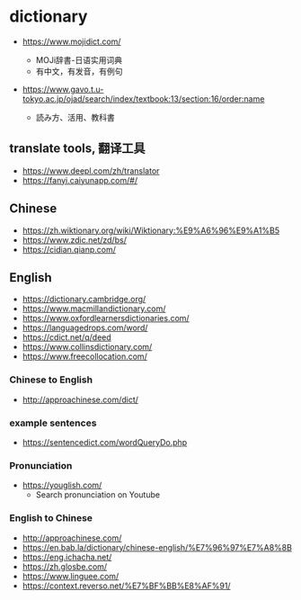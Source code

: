 # dictionary

- https://www.mojidict.com/

  - MOJi辞書-日语实用词典
  - 有中文，有发音，有例句

- https://www.gavo.t.u-tokyo.ac.jp/ojad/search/index/textbook:13/section:16/order:name
  - 読み方、活用、教科書

## translate tools, 翻译工具

- https://www.deepl.com/zh/translator
- https://fanyi.caiyunapp.com/#/

## Chinese

- https://zh.wiktionary.org/wiki/Wiktionary:%E9%A6%96%E9%A1%B5
- https://www.zdic.net/zd/bs/
- https://cidian.qianp.com/

## English

- https://dictionary.cambridge.org/
- https://www.macmillandictionary.com/
- https://www.oxfordlearnersdictionaries.com/
- https://languagedrops.com/word/
- https://cdict.net/q/deed
- https://www.collinsdictionary.com/
- https://www.freecollocation.com/

### Chinese to English

- http://approachinese.com/dict/

### example sentences

- https://sentencedict.com/wordQueryDo.php

### Pronunciation

- https://youglish.com/
  - Search pronunciation on Youtube

### English to Chinese

- http://approachinese.com/
- https://en.bab.la/dictionary/chinese-english/%E7%96%97%E7%A8%8B
- https://eng.ichacha.net/
- https://zh.glosbe.com/
- https://www.linguee.com/
- https://context.reverso.net/%E7%BF%BB%E8%AF%91/
